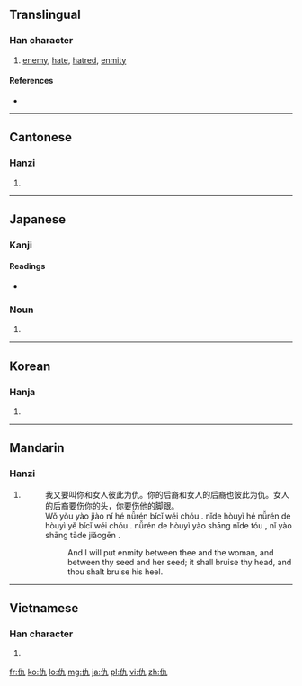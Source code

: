 {{also|讐}}
==Translingual==

===Han character===
{{Han char|rn=9|rad=人|as=02|sn=4|four=2421<sub>7</sub>|canj=人大弓 (OKN)|ids=⿰[[亻]][[九]]}}

# [[enemy]], [[hate]], [[hatred]], [[enmity]]

====References====
* {{Han ref|kx=0091.150|dkj=00355|dj=0193.070|hdz=10109.030|uh=4EC7|ud=20167|bh=A4B3|bd=42163}}

----

==Cantonese==

===Hanzi===
{{yue-hanzi|jyut=|y=chau4, kau4 sau4}}

# {{defn|lang=yue|sort=人02}}

----

==Japanese==
{{ja-see-also|-仇}}

===Kanji===
{{ja-kanji|grade=|rs=人02}}

====Readings====
* {{ja-readings|on=[[きゅう]] (kyū), [[ぐ]] (gu)|kun=[[あだ]] (ada), [[かたき]] (kataki)}}

===Noun===
{{ja-noun|k|hira=かたき|rom=kataki}} 

# {{alternative form of|敵|lang=ja}}

----

==Korean==

===Hanja===
{{ko-hanja|hangeul=구|rv=gu|mr=ku}}

# {{defn|lang=ko|sort=人02}}

----

==Mandarin==

===Hanzi===
{{cmn-hanzi|pin=[[chóu]] ([[chou2]]), [[qiú]] ([[qiu2]])|wg=ch'ou<sup>2</sup>, ch'iu<sup>2</sup>}}

# {{defn|lang=cmn|sort=人02}}
#: 我又要叫你和女人彼此为仇。你的后裔和女人的后裔也彼此为仇。女人的后裔要伤你的头，你要伤他的脚跟。
#: Wǒ yòu yào jiào nǐ hé nǚrén bǐcǐ wéi chóu . nǐde hòuyì hé nǚrén de hòuyì yĕ bǐcǐ wéi chóu . nǚrén de hòuyì yào shāng nǐde tóu , nǐ yào shāng tāde jiǎogēn . 
#:: And I will put enmity between thee and the woman, and between thy seed and her seed; it shall bruise thy head, and thou shalt bruise his heel. 

----

==Vietnamese==

===Han character===
{{vi-hantu|[[cừu]]|rs=人02}}

# {{defn|lang=vi|sort=人02}}

[[fr:仇]]
[[ko:仇]]
[[lo:仇]]
[[mg:仇]]
[[ja:仇]]
[[pl:仇]]
[[vi:仇]]
[[zh:仇]]